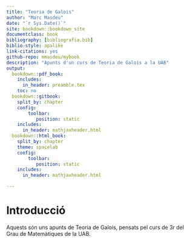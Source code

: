 ```yaml
---
title: "Teoria de Galois"
author: "Marc Masdeu"
date: "`r Sys.Date()`"
site: bookdown::bookdown_site
documentclass: book
bibliography: [bibliografia.bib]
biblio-style: apalike
link-citations: yes
github-repo: mmasdeu/mybook
description: "Apunts d'un curs de Teoria de Galois a la UAB"
output:
  bookdown::pdf_book:
    includes:
      in_header: preamble.tex
    toc: no
  bookdown::gitbook:
    split_by: chapter
    config:
        toolbar:
           position: static
    includes:
      in_header: mathjaxheader.html
  bookdown::html_book:
    split_by: chapter
    theme: spacelab
    config:
        toolbar:
           position: static
    includes:
      in_header: mathjaxheader.html

---
```



# Introducció {-}

Aquests són uns apunts de Teoria de Galois, pensats pel curs de 3r del Grau de Matemàtiques de la UAB.
